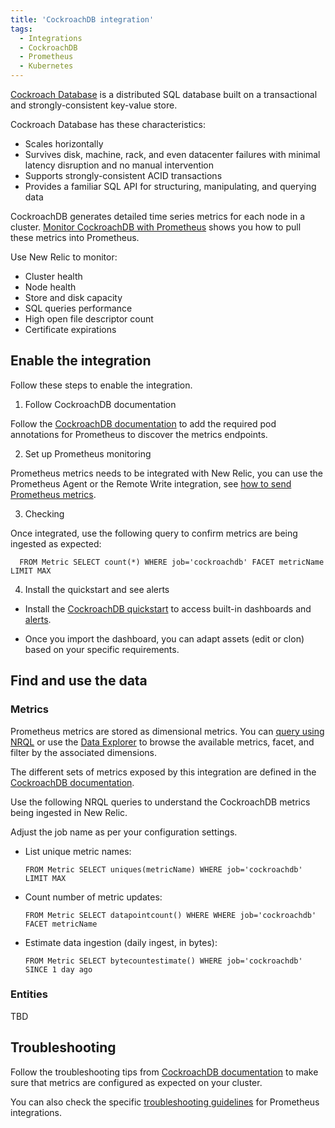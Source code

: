 ```yaml
---
title: 'CockroachDB integration'
tags:
  - Integrations
  - CockroachDB
  - Prometheus
  - Kubernetes
---
```


[Cockroach Database](https://www.cockroachlabs.com/docs/) is a distributed SQL database built on a transactional and strongly-consistent key-value store.

Cockroach Database has these characteristics:

* Scales horizontally
* Survives disk, machine, rack, and even datacenter failures with minimal latency disruption and no manual intervention
* Supports strongly-consistent ACID transactions
* Provides a familiar SQL API for structuring, manipulating, and querying data

CockroachDB generates detailed time series metrics for each node in a cluster. [Monitor CockroachDB with Prometheus](https://www.cockroachlabs.com/docs/v22.1/monitor-cockroachdb-with-prometheus.html#before-you-begin) shows you how to pull these metrics into Prometheus.

Use New Relic to monitor:
* Cluster health
* Node health
* Store and disk capacity
* SQL queries performance
* High open file descriptor count
* Certificate expirations

## Enable the integration

Follow these steps to enable the integration.

1. Follow CockroachDB documentation

  Follow the [CockroachDB documentation](https://www.cockroachlabs.com/docs/v22.1/monitor-cockroachdb-with-prometheus.html) to add the required pod annotations for Prometheus to discover the metrics endpoints.

2. Set up Prometheus monitoring

  Prometheus metrics needs to be integrated with New Relic, you can use the Prometheus Agent or the Remote Write integration, see [how to send Prometheus metrics](/docs/infrastructure/prometheus-integrations/get-started/send-prometheus-metric-data-new-relic/).

3. Checking

  Once integrated, use the following query to confirm metrics are being ingested as expected:

  ```
    FROM Metric SELECT count(*) WHERE job='cockroachdb' FACET metricName LIMIT MAX
  ```

4. Install the quickstart and see alerts

  * Install the [CockroachDB quickstart](https://newrelic.com/instant-observability/) to access built-in dashboards and [alerts](/docs/alerts-applied-intelligence/new-relic-alerts/learn-alerts/introduction-alerts/).

  * Once you import the dashboard, you can adapt assets (edit or clon) based on your specific requirements.

## Find and use the data

### Metrics

Prometheus metrics are stored as dimensional metrics. You can [query using NRQL](/docs/telemetry-data-platform/get-data/apis/query-metric-data-type/) or use the [Data Explorer](/docs/query-your-data/explore-query-data/browse-data/introduction-data-explorer/) to browse the available metrics, facet, and filter by the associated dimensions.

The different sets of metrics exposed by this integration are defined in the [CockroachDB documentation](https://www.cockroachlabs.com/docs/stable/monitoring-and-alerting.html).

Use the following NRQL queries to understand the CockroachDB metrics being ingested in New Relic.

<Callout variant="tip">
Adjust the job name as per your configuration settings.
</Callout>

* List unique metric names:

  ```
  FROM Metric SELECT uniques(metricName) WHERE job='cockroachdb' LIMIT MAX
  ```

* Count number of metric updates:

  ```
  FROM Metric SELECT datapointcount() WHERE WHERE job='cockroachdb' FACET metricName
  ```

* Estimate data ingestion (daily ingest, in bytes):

	```
  FROM Metric SELECT bytecountestimate() WHERE job='cockroachdb' SINCE 1 day ago
  ```

### Entities

TBD

## Troubleshooting

Follow the troubleshooting tips from [CockroachDB documentation](https://www.cockroachlabs.com/docs/v22.1/monitor-cockroachdb-with-prometheus.html) to make sure that metrics are configured as expected on your cluster.

You can also check the specific [troubleshooting guidelines](/docs/infrastructure/prometheus-integrations/troubleshooting/no-data-appears-prometheus-integration) for Prometheus integrations.